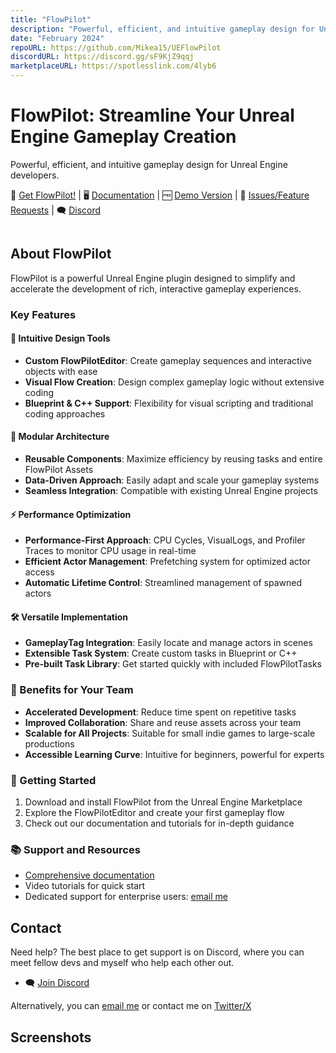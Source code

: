 ```yaml
---
title: "FlowPilot"
description: "Powerful, efficient, and intuitive gameplay design for Unreal Engine developers."
date: "February 2024"
repoURL: https://github.com/Mikea15/UEFlowPilot
discordURL: https://discord.gg/sF9KjZ9qqj
marketplaceURL: https://spotlesslink.com/4lyb6
---
```


# FlowPilot: Streamline Your Unreal Engine Gameplay Creation

Powerful, efficient, and intuitive gameplay design for Unreal Engine developers.

🏪 [Get FlowPilot!](https://spotlesslink.com/4lyb6)
| 🖥️ [Documentation](http://www.flowpilot.dev)
| 🆓 [Demo Version](https://mikea15.itch.io/flowpilot-ue-plugin)
| 🐛 [Issues/Feature Requests](https://github.com/Mikea15/UEFlowPilot/issues)
| 🗨️ [Discord](https://discord.gg/sF9KjZ9qqj)

<div class="mx-auto size-40 rounded-lg shadow-md shadow-black/50 m-1 overflow-hidden"><img src="/flowpilot/fp-icon.jpg" alt="" /></div>

## About FlowPilot

FlowPilot is a powerful Unreal Engine plugin designed to simplify and accelerate the development of rich, interactive gameplay experiences.

### Key Features

#### 🎨 Intuitive Design Tools
- **Custom FlowPilotEditor**: Create gameplay sequences and interactive objects with ease
- **Visual Flow Creation**: Design complex gameplay logic without extensive coding
- **Blueprint & C++ Support**: Flexibility for visual scripting and traditional coding approaches

#### 🧩 Modular Architecture
- **Reusable Components**: Maximize efficiency by reusing tasks and entire FlowPilot Assets
- **Data-Driven Approach**: Easily adapt and scale your gameplay systems
- **Seamless Integration**: Compatible with existing Unreal Engine projects

#### ⚡ Performance Optimization
- **Performance-First Approach**: CPU Cycles, VisualLogs, and Profiler Traces to monitor CPU usage in real-time
- **Efficient Actor Management**: Prefetching system for optimized actor access
- **Automatic Lifetime Control**: Streamlined management of spawned actors

#### 🛠️ Versatile Implementation
- **GameplayTag Integration**: Easily locate and manage actors in scenes
- **Extensible Task System**: Create custom tasks in Blueprint or C++
- **Pre-built Task Library**: Get started quickly with included FlowPilotTasks

### 🚀 Benefits for Your Team

- **Accelerated Development**: Reduce time spent on repetitive tasks
- **Improved Collaboration**: Share and reuse assets across your team
- **Scalable for All Projects**: Suitable for small indie games to large-scale productions
- **Accessible Learning Curve**: Intuitive for beginners, powerful for experts

### 🏁 Getting Started

1. Download and install FlowPilot from the Unreal Engine Marketplace
2. Explore the FlowPilotEditor and create your first gameplay flow
3. Check out our documentation and tutorials for in-depth guidance

### 📚 Support and Resources

- [Comprehensive documentation](http://www.flowpilot.dev)
- Video tutorials for quick start
- Dedicated support for enterprise users: [email me](mailto:michael.adaixo@gmail.com)

## Contact

Need help? The best place to get support is on Discord, where you can meet fellow devs and myself who help each other out.
- 🗨️ [Join Discord](https://discord.gg/sF9KjZ9qqj)

Alternatively, you can [email me](mailto:michael.adaixo@gmail.com) or contact me on [Twitter/X](http://www.x.com/michaeladaixo)

## Screenshots

<div class="grid grid-flow-row-dense grid-cols-2 grid-rows-3 ...">
  <div class="rounded-lg shadow-md shadow-black/50 m-1 overflow-hidden"><a href="/flowpilot/fps1.jpg"><img src="/flowpilot/fps1.jpg" alt="" /></a></div>
  <div class="rounded-lg shadow-md shadow-black/50 m-1 overflow-hidden"><a href="/flowpilot/fps2.jpg"><img src="/flowpilot/fps2.jpg" alt="" /></a></div>
  <div class="rounded-lg shadow-md shadow-black/50 m-1 overflow-hidden"><a href="/flowpilot/fps3.jpg"><img src="/flowpilot/fps3.jpg" alt="" /></a></div>
  <div class="rounded-lg shadow-md shadow-black/50 m-1 overflow-hidden"><a href="/flowpilot/fps4.jpg"><img src="/flowpilot/fps4.jpg" alt="" /></a></div>
  <div class="rounded-lg shadow-md shadow-black/50 m-1 overflow-hidden"><a href="/flowpilot/fps5.jpg"><img src="/flowpilot/fps5.jpg" alt="" /></a></div>
  <div class="rounded-lg shadow-md shadow-black/50 m-1 overflow-hidden"><a href="/flowpilot/fps6.jpg"><img src="/flowpilot/fps6.jpg" alt="" /></a></div>
  <div class="rounded-lg shadow-md shadow-black/50 m-1 overflow-hidden"><a href="/flowpilot/fps7.jpg"><img src="/flowpilot/fps7.jpg" alt="" /></a></div>
</div>
